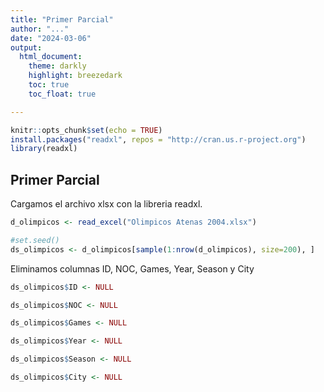 ```yaml
---
title: "Primer Parcial"
author: "..."
date: "2024-03-06"
output: 
  html_document:
    theme: darkly
    highlight: breezedark
    toc: true
    toc_float: true

---
```


```r
knitr::opts_chunk$set(echo = TRUE)
install.packages("readxl", repos = "http://cran.us.r-project.org")
library(readxl)
```

## Primer Parcial

Cargamos el archivo xlsx con la libreria readxl.

```r

d_olimpicos <- read_excel("Olimpicos Atenas 2004.xlsx")

#set.seed()
ds_olimpicos <- d_olimpicos[sample(1:nrow(d_olimpicos), size=200), ]


```
Eliminamos columnas ID, NOC, Games, Year, Season y City
```r
ds_olimpicos$ID <- NULL

ds_olimpicos$NOC <- NULL

ds_olimpicos$Games <- NULL

ds_olimpicos$Year <- NULL

ds_olimpicos$Season <- NULL

ds_olimpicos$City <- NULL

```
